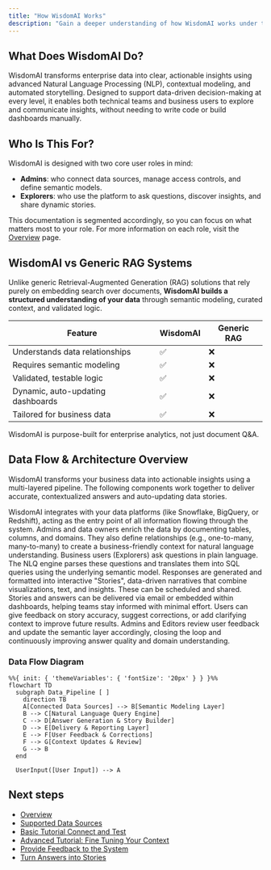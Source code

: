 ```yaml
---
title: "How WisdomAI Works"
description: "Gain a deeper understanding of how WisdomAI works under the hood, from data ingestion to delivering contextual answers and stories. This page explores the architecture of the platform, highlighting the components that power its natural language intelligence, reporting capabilities, and collaborative workflows."
---
```


## What Does WisdomAI Do?

WisdomAI transforms enterprise data into clear, actionable insights using advanced Natural Language Processing (NLP), contextual modeling, and automated storytelling. Designed to support data-driven decision-making at every level, it enables both technical teams and business users to explore and communicate insights, without needing to write code or build dashboards manually.

## Who Is This For?

WisdomAI is designed with two core user roles in mind:

- **Admins**: who connect data sources, manage access controls, and define semantic models.
- **Explorers**: who use the platform to ask questions, discover insights, and share dynamic stories.

This documentation is segmented accordingly, so you can focus on what matters most to your role. For more information on each role, visit the [Overview](/getting-started/overview) page.

## WisdomAI vs Generic RAG Systems

Unlike generic Retrieval-Augmented Generation (RAG) solutions that rely purely on embedding search over documents, **WisdomAI builds a structured understanding of your data** through semantic modeling, curated context, and validated logic.

| Feature                           | WisdomAI | Generic RAG |
| --------------------------------- | -------- | ----------- |
| Understands data relationships    | ✅        | ❌           |
| Requires semantic modeling        | ✅        | ❌           |
| Validated, testable logic         | ✅        | ❌           |
| Dynamic, auto-updating dashboards | ✅        | ❌           |
| Tailored for business data        | ✅        | ❌           |

WisdomAI is purpose-built for enterprise analytics, not just document Q&A.

## Data Flow & Architecture Overview

WisdomAI transforms your business data into actionable insights using a multi-layered pipeline. The following components work together to deliver accurate, contextualized answers and auto-updating data stories.

<Steps>
  <Step title="Connected Data Sources" icon="check" titleSize="h3">
    WisdomAI integrates with your data platforms (like Snowflake, BigQuery, or Redshift), acting as the entry point of all information flowing through the system.
  </Step>
  <Step title="Semantic Modeling" icon="check" titleSize="h3">
    Admins and data owners enrich the data by documenting tables, columns, and domains. They also define relationships (e.g., one-to-many, many-to-many) to create a business-friendly context for natural language understanding.
  </Step>
  <Step title="Natural Language Query (NLQ) Engine" icon="check" titleSize="h3">
    Business users (Explorers) ask questions in plain language. The NLQ engine parses these questions and translates them into SQL queries using the underlying semantic model.
  </Step>
  <Step title="Answer Generation and Story Builder" icon="check" titleSize="h3">
    Responses are generated and formatted into interactive "Stories", data-driven narratives that combine visualizations, text, and insights. These can be scheduled and shared.
  </Step>
  <Step title="Delivery and Reporting Layer" icon="check" titleSize="h3">
    Stories and answers can be delivered via email or embedded within dashboards, helping teams stay informed with minimal effort.
  </Step>
  <Step title="User Feedback and Corrections" icon="check" titleSize="h3">
    Users can give feedback on story accuracy, suggest corrections, or add clarifying context to improve future results.
  </Step>
  <Step title="Context Updates and Review Loop" icon="check" titleSize="h3">
    Admins and Editors review user feedback and update the semantic layer accordingly, closing the loop and continuously improving answer quality and domain understanding.
  </Step>
</Steps>

### Data Flow Diagram

```mermaid
%%{ init: { 'themeVariables': { 'fontSize': '20px' } } }%%
flowchart TD
  subgraph Data_Pipeline [ ]
    direction TB
    A[Connected Data Sources] --> B[Semantic Modeling Layer]
    B --> C[Natural Language Query Engine]
    C --> D[Answer Generation & Story Builder]
    D --> E[Delivery & Reporting Layer]
    E --> F[User Feedback & Corrections]
    F --> G[Context Updates & Review]
    G --> B
  end

  UserInput([User Input]) --> A
```

## Next steps

- [Overview](/getting-started/overview)
- [Supported Data Sources](/getting-started/supported-data-sources)
- [Basic Tutorial Connect and Test](/setting-up-wisdom-ai/basic-tutorial-connect-and-test)
- [Advanced Tutorial: Fine Tuning Your Context](/setting-up-wisdom-ai/advanced-tutorial-fine-tuning-your-context)
- [Provide Feedback to the System](/setting-up-wisdom-ai/provide-feedback-to-the-system)
- [Turn Answers into Stories](/using-wisdom-ai-everyday/turn-answers-into-stories)